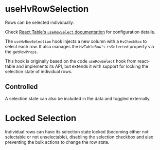 
<Meta
  of={TableHooksStories}
  title="Visualizations/Table/Table Hooks/useHvRowSelection"
/>

# useHvRowSelection

Rows can be selected individually.

Check [React Table's `useRowSelect` documentation](https://react-table.tanstack.com/docs/api/useRowSelect) for configuration details.

The `useHvRowSelection` hook injects a new column with a `HvCheckBox` to select each row. It also manages the `HvTableRow's` `isSelected` property via the
`getRowProps`.

This hook is originally based on the code `useRowSelect` hook from react-table and implements its API, but extends it with support for locking the selection
state of individual rows.

<Canvas of={TableHooksStories.UseHvSelectionStory} />

## Controlled

A selection state can also be included in the data and toggled externally.

<Canvas of={TableHooksStories.UseHvSelectionControlledStory} />

# Locked Selection

Individual rows can have its selection state locked (becoming either not selectable or not unselectable), disabling the selection checkbox and also preventing
the bulk actions to change the row state.

<Canvas of={TableHooksStories.LockedSelectionStory} />
